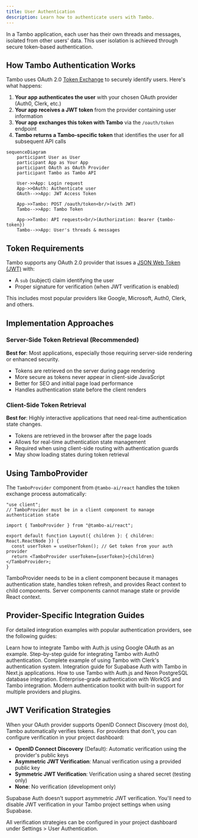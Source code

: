 ```yaml
---
title: User Authentication
description: Learn how to authenticate users with Tambo.
---
```


In a Tambo application, each user has their own threads and messages, isolated from other users' data. This user isolation is achieved through secure token-based authentication.

## How Tambo Authentication Works

Tambo uses OAuth 2.0 [Token Exchange](https://datatracker.ietf.org/doc/html/rfc8693) to securely identify users. Here's what happens:

1. **Your app authenticates the user** with your chosen OAuth provider (Auth0, Clerk, etc.)
2. **Your app receives a JWT token** from the provider containing user information
3. **Your app exchanges this token with Tambo** via the `/oauth/token` endpoint
4. **Tambo returns a Tambo-specific token** that identifies the user for all subsequent API calls

```mermaid
sequenceDiagram
    participant User as User
    participant App as Your App
    participant OAuth as OAuth Provider
    participant Tambo as Tambo API

    User->>App: Login request
    App->>OAuth: Authenticate user
    OAuth-->>App: JWT Access Token

    App->>Tambo: POST /oauth/token<br/>(with JWT)
    Tambo-->>App: Tambo Token

    App->>Tambo: API requests<br/>(Authorization: Bearer {tambo-token})
    Tambo-->>App: User's threads & messages
```

## Token Requirements

Tambo supports any OAuth 2.0 provider that issues a [JSON Web Token (JWT)](https://datatracker.ietf.org/doc/html/rfc7519) with:

- A `sub` (subject) claim identifying the user
- Proper signature for verification (when JWT verification is enabled)

This includes most popular providers like Google, Microsoft, Auth0, Clerk, and others.

## Implementation Approaches

### Server-Side Token Retrieval (Recommended)

**Best for**: Most applications, especially those requiring server-side rendering or enhanced security.

- Tokens are retrieved on the server during page rendering
- More secure as tokens never appear in client-side JavaScript
- Better for SEO and initial page load performance
- Handles authentication state before the client renders

### Client-Side Token Retrieval

**Best for**: Highly interactive applications that need real-time authentication state changes.

- Tokens are retrieved in the browser after the page loads
- Allows for real-time authentication state management
- Required when using client-side routing with authentication guards
- May show loading states during token retrieval

## Using TamboProvider

The `TamboProvider` component from `@tambo-ai/react` handles the token exchange process automatically:

```tsx title="Basic Setup"
"use client";
// TamboProvider must be in a client component to manage authentication state

import { TamboProvider } from "@tambo-ai/react";

export default function Layout({ children }: { children: React.ReactNode }) {
  const userToken = useUserToken(); // Get token from your auth provider
  return <TamboProvider userToken={userToken}>{children}</TamboProvider>;
}
```

<Callout type="info" title="Why Client Component Required">
  TamboProvider needs to be in a client component because it manages
  authentication state, handles token refresh, and provides React context to
  child components. Server components cannot manage state or provide React
  context.
</Callout>

## Provider-Specific Integration Guides

For detailed integration examples with popular authentication providers, see the following guides:

<Cards>
  <Card href="/docs/concepts/user-authentication/nextauth" title="Auth.js">
    Learn how to integrate Tambo with Auth.js using Google OAuth as an example.
  </Card>
  <Card href="/docs/concepts/user-authentication/auth0" title="Auth0">
    Step-by-step guide for integrating Tambo with Auth0 authentication.
  </Card>
  <Card href="/docs/concepts/user-authentication/clerk" title="Clerk">
    Complete example of using Tambo with Clerk's authentication system.
  </Card>
  <Card href="/docs/concepts/user-authentication/supabase" title="Supabase">
    Integration guide for Supabase Auth with Tambo in Next.js applications.
  </Card>
  <Card
    href="/docs/concepts/user-authentication/neon"
    title="Auth.js with Neon"
  >
    How to use Tambo with Auth.js and Neon PostgreSQL database integration.
  </Card>
  <Card href="/docs/concepts/user-authentication/workos" title="WorkOS">
    Enterprise-grade authentication with WorkOS and Tambo integration.
  </Card>
  <Card
    href="/docs/concepts/user-authentication/better-auth"
    title="Better Auth"
  >
    Modern authentication toolkit with built-in support for multiple providers
    and plugins.
  </Card>
</Cards>

## JWT Verification Strategies

When your OAuth provider supports OpenID Connect Discovery (most do), Tambo automatically verifies tokens. For providers that don't, you can configure verification in your project dashboard:

- **OpenID Connect Discovery** (Default): Automatic verification using the provider's public keys
- **Asymmetric JWT Verification**: Manual verification using a provided public key
- **Symmetric JWT Verification**: Verification using a shared secret (testing only)
- **None**: No verification (development only)

<Callout type="warn" title="Supabase Exception">
  Supabase Auth doesn't support asymmetric JWT verification. You'll need to
  disable JWT verification in your Tambo project settings when using Supabase.
</Callout>

All verification strategies can be configured in your project dashboard under Settings > User Authentication.
